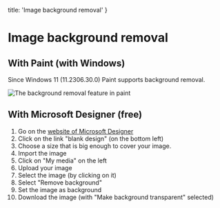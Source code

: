   title: 'Image background removal'
}

# Image background removal

## With Paint (with Windows)

Since Windows 11 (11.2306.30.0) Paint supports background removal.

![The background removal feature in paint](/images/background-removal/paint-background-removal-feature.png)

## With Microsoft Designer (free)

1. Go on the [website of Microsoft Designer](https://designer.microsoft.com/)
2. Click on the link "blank design" (on the bottom left)
3. Choose a size that is big enough to cover your image.
4. Import the image
  1. Click on "My media" on the left
  2. Upload your image
5. Select the image (by clicking on it)
6. Select "Remove background"
7. Set the image as background
8. Download the image (with "Make background transparent" selected)


